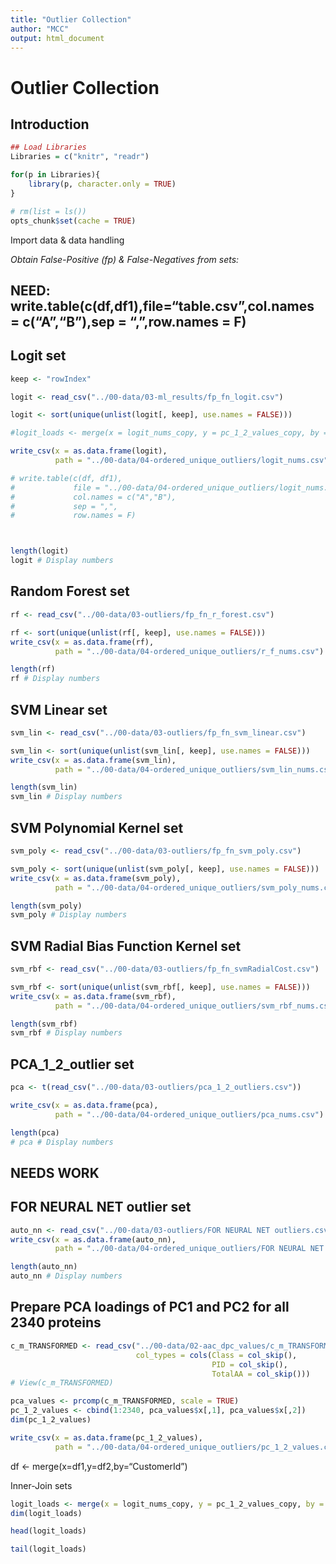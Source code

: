```yaml
---
title: "Outlier Collection"
author: "MCC"
output: html_document
---
```


# Outlier Collection

## Introduction

```r
## Load Libraries
Libraries = c("knitr", "readr")

for(p in Libraries){
    library(p, character.only = TRUE)
}
```

```r
# rm(list = ls())
opts_chunk$set(cache = TRUE)
```

Import data & data handling

*Obtain False-Positive (fp) & False-Negatives from sets:*

## NEED: write.table(c(df,df1),file="table.csv",col.names = c("A","B"),sep = ",",row.names = F)

## Logit set
```r
keep <- "rowIndex"

logit <- read_csv("../00-data/03-ml_results/fp_fn_logit.csv")

logit <- sort(unique(unlist(logit[, keep], use.names = FALSE)))

#logit_loads <- merge(x = logit_nums_copy, y = pc_1_2_values_copy, by = "rowNum")

write_csv(x = as.data.frame(logit), 
          path = "../00-data/04-ordered_unique_outliers/logit_nums.csv")

# write.table(c(df, df1),
#             file = "../00-data/04-ordered_unique_outliers/logit_nums.csv",
#             col.names = c("A","B"),
#             sep = ",",
#             row.names = F)



length(logit)
logit # Display numbers
```

## Random Forest set
```r
rf <- read_csv("../00-data/03-outliers/fp_fn_r_forest.csv")

rf <- sort(unique(unlist(rf[, keep], use.names = FALSE)))
write_csv(x = as.data.frame(rf), 
          path = "../00-data/04-ordered_unique_outliers/r_f_nums.csv")

length(rf)
rf # Display numbers
```

## SVM Linear set
```r
svm_lin <- read_csv("../00-data/03-outliers/fp_fn_svm_linear.csv")

svm_lin <- sort(unique(unlist(svm_lin[, keep], use.names = FALSE)))
write_csv(x = as.data.frame(svm_lin), 
          path = "../00-data/04-ordered_unique_outliers/svm_lin_nums.csv")

length(svm_lin)
svm_lin # Display numbers
```

## SVM Polynomial Kernel set
```r
svm_poly <- read_csv("../00-data/03-outliers/fp_fn_svm_poly.csv")

svm_poly <- sort(unique(unlist(svm_poly[, keep], use.names = FALSE)))
write_csv(x = as.data.frame(svm_poly), 
          path = "../00-data/04-ordered_unique_outliers/svm_poly_nums.csv")

length(svm_poly)
svm_poly # Display numbers
```

## SVM Radial Bias Function Kernel set
```r
svm_rbf <- read_csv("../00-data/03-outliers/fp_fn_svmRadialCost.csv")

svm_rbf <- sort(unique(unlist(svm_rbf[, keep], use.names = FALSE)))
write_csv(x = as.data.frame(svm_rbf), 
          path = "../00-data/04-ordered_unique_outliers/svm_rbf_nums.csv")

length(svm_rbf)
svm_rbf # Display numbers
```

## PCA_1_2_outlier set
```r
pca <- t(read_csv("../00-data/03-outliers/pca_1_2_outliers.csv"))

write_csv(x = as.data.frame(pca),
          path = "../00-data/04-ordered_unique_outliers/pca_nums.csv")

length(pca)
# pca # Display numbers
```

## NEEDS WORK

## FOR NEURAL NET outlier set 
```r
auto_nn <- read_csv("../00-data/03-outliers/FOR NEURAL NET outliers.csv")
write_csv(x = as.data.frame(auto_nn), 
          path = "../00-data/04-ordered_unique_outliers/FOR NEURAL NET outlier.csv")

length(auto_nn)
auto_nn # Display numbers
```


## Prepare PCA loadings of PC1 and PC2 for all 2340 proteins
```r
c_m_TRANSFORMED <- read_csv("../00-data/02-aac_dpc_values/c_m_TRANSFORMED.csv",
                            col_types = cols(Class = col_skip(),
                                             PID = col_skip(), 
                                             TotalAA = col_skip()))
# View(c_m_TRANSFORMED)

pca_values <- prcomp(c_m_TRANSFORMED, scale = TRUE)
pc_1_2_values <- cbind(1:2340, pca_values$x[,1], pca_values$x[,2])
dim(pc_1_2_values)

write_csv(x = as.data.frame(pc_1_2_values),
          path = "../00-data/04-ordered_unique_outliers/pc_1_2_values.csv")
```

df <- merge(x=df1,y=df2,by="CustomerId")

Inner-Join sets
```r
logit_loads <- merge(x = logit_nums_copy, y = pc_1_2_values_copy, by = "rowNum")
dim(logit_loads)

head(logit_loads)
```

```r
tail(logit_loads)
```






